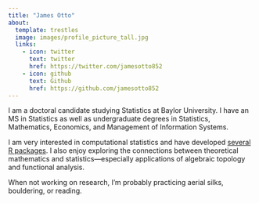 ```yaml
---
title: "James Otto"
about:
  template: trestles
  image: images/profile_picture_tall.jpg
  links:
    - icon: twitter
      text: twitter
      href: https://twitter.com/jamesotto852
    - icon: github
      text: Github
      href: https://github.com/jamesotto852
---
```


I am a doctoral candidate studying Statistics at Baylor University. I have an MS in Statistics as well as undergraduate degrees in Statistics, Mathematics, Economics, and Management of Information Systems.

I am very interested in computational statistics and have developed [several R packages](packages.qmd).
I also enjoy exploring the connections between theoretical mathematics and statistics---especially applications of algebraic topology and functional analysis.

When not working on research, I'm probably practicing aerial silks, bouldering, or reading.

<!-- Here are a few of my current projects that I'm excited to be working on: -->

<!-- -   [**ggdensity**](https://jamesotto852.github.io/ggdensity/): Interpretable visualizations of bivariate density estimates -->
<!-- -   [**tldr**](https://github.com/jamesotto852/tldr): Short-form documentation in the R console -->
<!-- -   [An Interactive History of Magic the Gathering](https://jamesotto.app/MTG-History) -->

